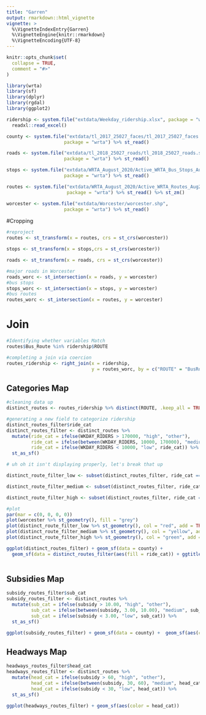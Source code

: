 ```yaml
---
title: "Garren"
output: rmarkdown::html_vignette
vignette: >
  %\VignetteIndexEntry{Garren}
  %\VignetteEngine{knitr::rmarkdown}
  %\VignetteEncoding{UTF-8}
---
```


```r
knitr::opts_chunk$set(
  collapse = TRUE,
  comment = "#>"
)
```

```r
library(wrta)
library(sf)
library(dplyr)
library(rgdal)
library(ggplot2)
```



```r
ridership <- system.file("extdata/Weekday_ridership.xlsx", package = "wrta") %>% 
  readxl::read_excel() 

county <- system.file("extdata/tl_2017_25027_faces/tl_2017_25027_faces.shp",
                     package = "wrta") %>% st_read()

roads <- system.file("extdata/tl_2018_25027_roads/tl_2018_25027_roads.shp",
                     package = "wrta") %>% st_read()

stops <- system.file("extdata/WRTA_August_2020/Active_WRTA_Bus_Stops_Aug2020.shp",
                     package = "wrta") %>% st_read()

routes <- system.file("extdata/WRTA_August_2020/Active_WRTA_Routes_Aug2020.shp",
                      package = "wrta") %>% st_read() %>% st_zm()

worcester <- system.file("extdata/Worcester/worcester.shp",
                     package = "wrta") %>% st_read()

```

#Cropping
```r
#reproject
routes <- st_transform(x = routes, crs = st_crs(worcester))

stops <- st_transform(x = stops,crs = st_crs(worcester))

roads <- st_transform(x = roads, crs = st_crs(worcester))

#major roads in Worcester
roads_worc <- st_intersection(x = roads, y = worcester) 
#bus stops
stops_worc <- st_intersection(x = stops, y = worcester)
#bus routes
routes_worc <- st_intersection(x = routes, y = worcester)

```
# Join
```r
#Identifying whether variables Match
routes$Bus_Route %in% ridership$ROUTE

#completing a join via coercion
routes_ridership <- right_join(x = ridership, 
                               y = routes_worc, by = c("ROUTE" = "BusRoute")) 
```

## Categories Map
```r
#cleaning data up
distinct_routes <- routes_ridership %>% distinct(ROUTE, .keep_all = TRUE) 

#generating a new field to categorize ridership
distinct_routes_filter$ride_cat
distinct_routes_filter <- distinct_routes %>% 
  mutate(ride_cat = ifelse(WKDAY_RIDERS > 170000, "high", "other"), 
         ride_cat = ifelse(between(WKDAY_RIDERS, 10000, 170000), "medium", ride_cat),
         ride_cat = ifelse(WKDAY_RIDERS < 10000, "low", ride_cat)) %>% 
  st_as_sf()

# uh oh it isn't displaying properly, let's break that up

distinct_route_filter_low <- subset(distinct_routes_filter, ride_cat == "low", select = c("geometry")) 

distinct_route_filter_medium <- subset(distinct_routes_filter, ride_cat == "medium", select = c("geometry"))

distinct_route_filter_high <- subset(distinct_routes_filter, ride_cat == "high", select = c("geometry")) 

#plot
par(mar = c(0, 0, 0, 0))
plot(worcester %>% st_geometry(), fill = "grey")
plot(distinct_route_filter_low %>% st_geometry(), col = "red", add = TRUE)
plot(distinct_route_filter_medium %>% st_geometry(), col = "yellow", add = TRUE)
plot(distinct_route_filter_high %>% st_geometry(), col = "green", add = TRUE)

ggplot(distinct_routes_filter) + geom_sf(data = county) +
  geom_sf(data = distinct_routes_filter(aes(fill = ride_cat)) + ggtitle("Map Categorizing Routes By Ridership")
  
```

## Subsidies Map
```r

subsidy_routes_filter$sub_cat
subsidy_routes_filter <- distinct_routes %>% 
  mutate(sub_cat = ifelse(subsidy > 10.00, "high", "other"), 
         sub_cat = ifelse(between(subsidy, 3.00, 10.00), "medium", sub_cat),
         sub_cat = ifelse(subsidy < 3.00, "low", sub_cat)) %>% 
  st_as_sf()

ggplot(subsidy_routes_filter) + geom_sf(data = county) +  geom_sf(aes(color = sub_cat))
```


## Headways Map

```r
headways_routes_filter$head_cat
headways_routes_filter <- distinct_routes %>% 
  mutate(head_cat = ifelse(subsidy > 60, "high", "other"), 
         head_cat = ifelse(between(subsidy, 30, 60), "medium", head_cat),
         head_cat = ifelse(subsidy < 30, "low", head_cat)) %>% 
  st_as_sf()

ggplot(headways_routes_filter) + geom_sf(aes(color = head_cat))


```






